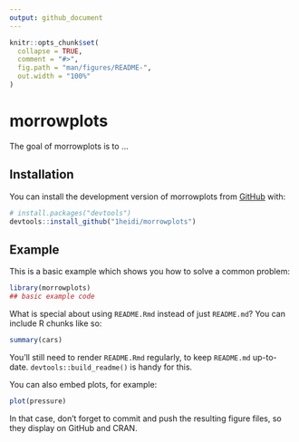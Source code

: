 ```yaml
---
output: github_document
---
```


<!-- README.md is generated from README.Rmd. Please edit that file -->

```r
knitr::opts_chunk$set(
  collapse = TRUE,
  comment = "#>",
  fig.path = "man/figures/README-",
  out.width = "100%"
)
```

# morrowplots

<!-- badges: start -->
<!-- badges: end -->

The goal of morrowplots is to ...

## Installation

You can install the development version of morrowplots from [GitHub](https://github.com/) with:

``` r
# install.packages("devtools")
devtools::install_github("1heidi/morrowplots")
```

## Example

This is a basic example which shows you how to solve a common problem:

```r
library(morrowplots)
## basic example code
```

What is special about using `README.Rmd` instead of just `README.md`? You can include R chunks like so:

```r
summary(cars)
```

You'll still need to render `README.Rmd` regularly, to keep `README.md` up-to-date. `devtools::build_readme()` is handy for this.

You can also embed plots, for example:

```r
plot(pressure)
```

In that case, don't forget to commit and push the resulting figure files, so they display on GitHub and CRAN.
